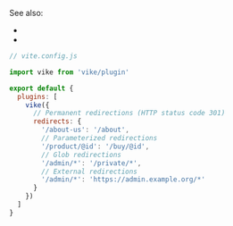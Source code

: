 
See also:

- <Link href="/redirect" noBreadcrumb={true} />
- <Link href="/render" noBreadcrumb={true} />

```js
// vite.config.js

import vike from 'vike/plugin'

export default {
  plugins: [
    vike({
      // Permanent redirections (HTTP status code 301)
      redirects: {
        '/about-us': '/about',
        // Parameterized redirections
        '/product/@id': '/buy/@id',
        // Glob redirections
        '/admin/*': '/private/*',
        // External redirections
        '/admin/*': 'https://admin.example.org/*'
      }
    })
  ]
}
```
